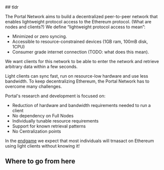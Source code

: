 
<br />
<br />
<br />
<Splash />
<br />
<br />
<br />
## tldr

The Portal Network aims to build a decentralized peer-to-peer network that enables lightweight protocol access to the Ethereum protocol. (What are nodes and clients?)
We define “lightweight protocol access to mean”:

- Minimized or zero syncing.
- Accessible to resource-constrained devices (1GB ram, 100mB disk, 1CPU)
- Consumer grade internet connection (TODO: what does this mean).

We want clients for this network to be able to enter the network and retrieve arbitrary data within a few seconds.

Light clients can sync fast, run on resource-low hardware and use less bandwidth. To keep decentralizing Ethereum, the Portal Network has to overcome many challenges.

Portal's research and development is focused on:
- Reduction of hardware and bandwidth requirements needed to run a client
- No dependency on Full Nodes
- Individually tunable resource requirements
- Support for known retrieval patterns
- No Centralization points

In the [endgame](https://vitalik.ca/general/2021/12/06/endgame.html) we expect that most individuals will trnasact on Ethereum using light clients without knowing it!

## Where to go from here

<Cards>
  <Card title="Background" href="overview/background" />
  <Card title="What is Portal?" href="overview/what-is-portal" />
  <Card title="Videos" href="resources/portal-videos" />
</Cards>

